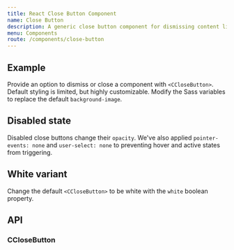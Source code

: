 ```yaml
---
title: React Close Button Component
name: Close Button
description: A generic close button component for dismissing content like modals and alerts.
menu: Components
route: /components/close-button
---
```



## Example

Provide an option to dismiss or close a component with `<CCloseButton>`. Default styling is limited, but highly customizable. Modify the Sass variables to replace the default `background-image`.

<Playground>
  <CCloseButton/>
</Playground>

## Disabled state

Disabled close buttons change their `opacity`. We've also applied `pointer-events: none` and `user-select: none` to preventing hover and active states from triggering.

<Playground>
  <CCloseButton disabled/>
</Playground>

## White variant

Change the default `<CCloseButton>` to be white with the `white` boolean property.

<Playground>
  <div className="bg-dark">
    <CCloseButton white/>
    <CCloseButton white disabled/>
  </div>
</Playground>

## API

### CCloseButton

<Props of={CCloseButton} />